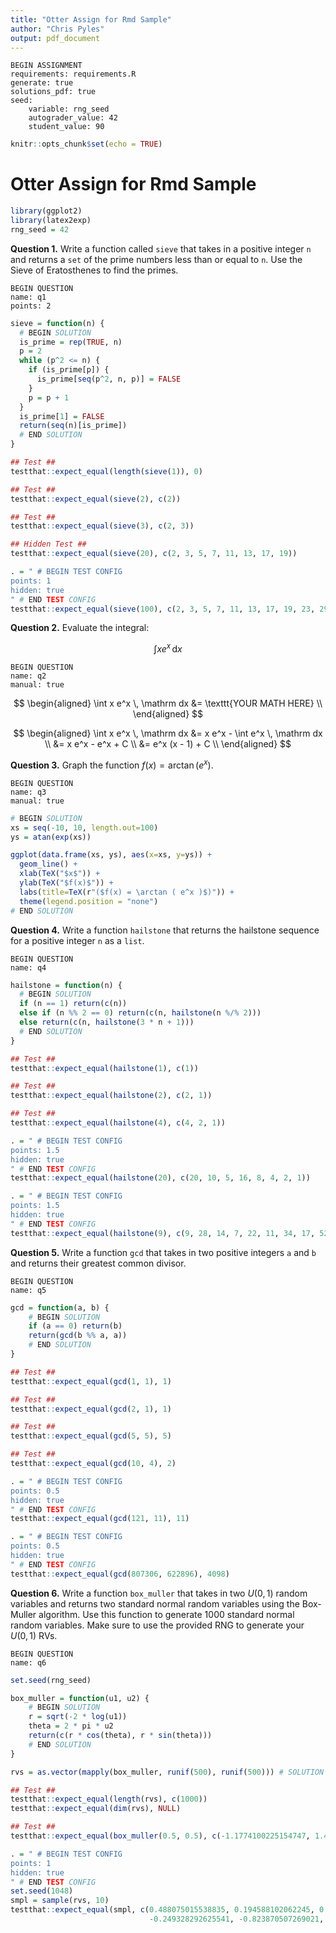 ```yaml
---
title: "Otter Assign for Rmd Sample"
author: "Chris Pyles"
output: pdf_document
---
```


```
BEGIN ASSIGNMENT
requirements: requirements.R
generate: true
solutions_pdf: true
seed:
    variable: rng_seed
    autograder_value: 42
    student_value: 90
```

```r
knitr::opts_chunk$set(echo = TRUE)
```

# Otter Assign for Rmd Sample

```r
library(ggplot2)
library(latex2exp)
rng_seed = 42
```

**Question 1.** Write a function called `sieve` that takes in a positive integer `n` and returns a `set` of the prime numbers less than or equal to `n`. Use the Sieve of Eratosthenes to find the primes.

```
BEGIN QUESTION
name: q1
points: 2
```

```r
sieve = function(n) {
  # BEGIN SOLUTION
  is_prime = rep(TRUE, n)
  p = 2
  while (p^2 <= n) {
    if (is_prime[p]) {
      is_prime[seq(p^2, n, p)] = FALSE
    }
    p = p + 1
  }
  is_prime[1] = FALSE
  return(seq(n)[is_prime])
  # END SOLUTION
}
```

```r
## Test ##
testthat::expect_equal(length(sieve(1)), 0)
```

```r
## Test ##
testthat::expect_equal(sieve(2), c(2))
```

```r
## Test ##
testthat::expect_equal(sieve(3), c(2, 3))
```

```r
## Hidden Test ##
testthat::expect_equal(sieve(20), c(2, 3, 5, 7, 11, 13, 17, 19))
```

```r
. = " # BEGIN TEST CONFIG
points: 1
hidden: true
" # END TEST CONFIG
testthat::expect_equal(sieve(100), c(2, 3, 5, 7, 11, 13, 17, 19, 23, 29, 31, 37, 41, 43, 47, 53, 59, 61, 67, 71, 73, 79, 83, 89, 97))
```

**Question 2.** Evaluate the integral:

$$
\int x e^x \, \mathrm dx
$$

```
BEGIN QUESTION
name: q2
manual: true
```

<!-- BEGIN PROMPT -->
$$
\begin{aligned}
\int x e^x \, \mathrm dx &= \texttt{YOUR MATH HERE} \\
\end{aligned}
$$
<!-- END PROMPT -->

<!-- BEGIN SOLUTION -->
$$
\begin{aligned}
\int x e^x \, \mathrm dx &= x e^x - \int e^x \, \mathrm dx \\
&= x e^x - e^x + C \\
&= e^x (x - 1) + C \\
\end{aligned}
$$
<!-- END SOLUTION -->

**Question 3.** Graph the function $f(x) = \arctan \left ( e^x \right )$.
```
BEGIN QUESTION
name: q3
manual: true
```

```r
# BEGIN SOLUTION
xs = seq(-10, 10, length.out=100)
ys = atan(exp(xs))

ggplot(data.frame(xs, ys), aes(x=xs, y=ys)) +
  geom_line() +
  xlab(TeX("$x$")) +
  ylab(TeX("$f(x)$")) +
  labs(title=TeX(r"($f(x) = \arctan ( e^x )$)")) +
  theme(legend.position = "none")
# END SOLUTION
```

**Question 4.** Write a function `hailstone` that returns the hailstone sequence for a positive integer ``n`` as a ``list``.

```
BEGIN QUESTION
name: q4
```

```r
hailstone = function(n) {
  # BEGIN SOLUTION
  if (n == 1) return(c(n))
  else if (n %% 2 == 0) return(c(n, hailstone(n %/% 2)))
  else return(c(n, hailstone(3 * n + 1)))
  # END SOLUTION
}
```

```r
## Test ##
testthat::expect_equal(hailstone(1), c(1))
```

```r
## Test ##
testthat::expect_equal(hailstone(2), c(2, 1))
```

```r
## Test ##
testthat::expect_equal(hailstone(4), c(4, 2, 1))
```

```r
. = " # BEGIN TEST CONFIG
points: 1.5
hidden: true
" # END TEST CONFIG
testthat::expect_equal(hailstone(20), c(20, 10, 5, 16, 8, 4, 2, 1))
```

```r
. = " # BEGIN TEST CONFIG
points: 1.5
hidden: true
" # END TEST CONFIG
testthat::expect_equal(hailstone(9), c(9, 28, 14, 7, 22, 11, 34, 17, 52, 26, 13, 40, 20, 10, 5, 16, 8, 4, 2, 1))
```

**Question 5.** Write a function ``gcd`` that takes in two positive integers ``a`` and ``b`` and returns their greatest common divisor.

```
BEGIN QUESTION
name: q5
```

```r
gcd = function(a, b) {
    # BEGIN SOLUTION
    if (a == 0) return(b)
    return(gcd(b %% a, a))
    # END SOLUTION
}
```

```r
## Test ##
testthat::expect_equal(gcd(1, 1), 1)
```

```r
## Test ##
testthat::expect_equal(gcd(2, 1), 1)
```

```r
## Test ##
testthat::expect_equal(gcd(5, 5), 5)
```

```r
## Test ##
testthat::expect_equal(gcd(10, 4), 2)
```

```r
. = " # BEGIN TEST CONFIG
points: 0.5
hidden: true
" # END TEST CONFIG
testthat::expect_equal(gcd(121, 11), 11)
```

```r
. = " # BEGIN TEST CONFIG
points: 0.5
hidden: true
" # END TEST CONFIG
testthat::expect_equal(gcd(807306, 622896), 4098)
```

**Question 6.** Write a function `box_muller` that takes in two $U(0,1)$ random variables and returns two standard normal random variables using the Box-Muller algorithm. Use this function to generate 1000 standard normal random variables. Make sure to use the provided RNG to generate your $U(0,1)$ RVs.

```
BEGIN QUESTION
name: q6
```

```r
set.seed(rng_seed)

box_muller = function(u1, u2) {
    # BEGIN SOLUTION
    r = sqrt(-2 * log(u1))
    theta = 2 * pi * u2
    return(c(r * cos(theta), r * sin(theta)))
    # END SOLUTION
}

rvs = as.vector(mapply(box_muller, runif(500), runif(500))) # SOLUTION
```

```r
## Test ##
testthat::expect_equal(length(rvs), c(1000))
testthat::expect_equal(dim(rvs), NULL)
```

```r
## Test ##
testthat::expect_equal(box_muller(0.5, 0.5), c(-1.1774100225154747, 1.4419114153575892e-16), tolerance=1e-5)
```

```r
. = " # BEGIN TEST CONFIG
points: 1
hidden: true
" # END TEST CONFIG
set.seed(1048)
smpl = sample(rvs, 10)
testthat::expect_equal(smpl, c(0.488075015538835, 0.194588102062245, 0.166299257619479, 0.835872276439119, 1.24125215479332,
                               -0.249328292625541, -0.823870507269021, 0.610713558462346, -0.212479727693556, -1.63148721078593))
```
